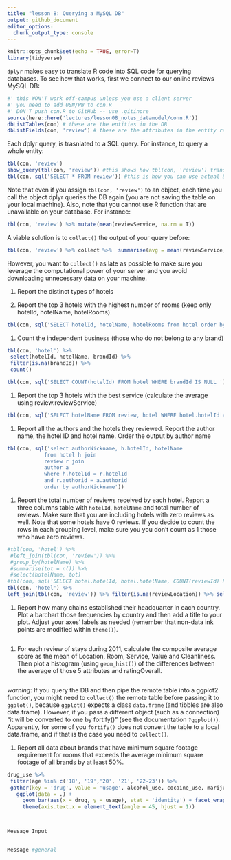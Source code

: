 ```yaml
---
title: "lesson 8: Querying a MySQL DB"
output: github_document
editor_options: 
  chunk_output_type: console
---
```


```r
knitr::opts_chunk$set(echo = TRUE, error=T)
library(tidyverse)
```

`dplyr` makes easy to translate R code into SQL code for querying databases. To see how that works, first we connect to our online reviews MySQL DB:

```r
#' this WON'T work off-campus unless you use a client server
#' you need to add USN/PW to con.R
#' DON'T push con.R to GitHub -- use .gitinore
source(here::here('lectures/lesson08_notes_datamodel/conn.R'))
dbListTables(con) # these are the entities in the DB
dbListFields(con, 'review') # these are the attributes in the entity review
```

Each dplyr query, is trasnlated to a SQL query. For instance, to query a whole entity:

```r
tbl(con, 'review')
show_query(tbl(con, 'review')) #this shows how tbl(con, 'review') translates to SQL
tbl(con, sql('SELECT * FROM review')) #this is how you can use actual SQL
```

Note that even if you assign `tbl(con, 'review')` to an object, each time you call the object dplyr queries the DB again (you are not saving the table on your local machine). Also, note that you cannot use R function that are unavailable on your database. For instance:

```r
tbl(con, 'review') %>% mutate(mean(reviewService, na.rm = T))
```

A viable solution is to `collect()` the output of your query before:

```r
tbl(con, 'review') %>% collect %>%  summarise(avg = mean(reviewService, na.rm = T))
```

However, you want to `collect()` as late as possible to make sure you leverage the computational power of your server and you avoid downloading unnecessary data on your machine.



#. Report the distinct types of hotels

#. Report the top 3 hotels with the highest number of rooms (keep only hotelId, hotelName, hotelRooms)
```r
tbl(con, sql('SELECT hotelId, hotelName, hotelRooms from hotel order by hotelRooms desc limit 3'))
```


#. Count the independent business (those who do not belong to any brand)
```r
tbl(con, 'hotel') %>%
 select(hotelId, hotelName, brandId) %>%
 filter(is.na(brandId)) %>%
 count()

tbl(con, sql('SELECT COUNT(hotelId) FROM hotel WHERE brandId IS NULL '))
```

#. Report the top 3 hotels with the best service (calculate the average using review.reviewService)
```r
tbl(con, sql('SELECT hotelName FROM review, hotel WHERE hotel.hotelId = review.hotelId GROUP BY review.hotelId ORDER BY AVG(reviewService) LIMIT 3'))
```

#. Report all the authors and the hotels they reviewed. Report the author name, the hotel ID and hotel name. Order the output by author name

```r
tbl(con, sql('select authorNickname, h.hotelId, hotelName
            from hotel h join
            review r join
            author a
            where h.hotelId = r.hotelId
            and r.authorid = a.authorid
            order by authorNickname'))
```


#. Report the total number of reviews received by each hotel. Report a three columns table with `hotelId`, `hotelName` and total number of reviews. Make sure that you are including hotels with zero reviews as well. Note that some hotels have 0 reviews. If you decide to count the rows in each grouping level, make sure you you don't count as 1 those who have zero reviews.

```r
#tbl(con, 'hotel') %>%
 #left_join(tbl(con, 'review')) %>%
 #group_by(hotelName) %>%
 #summarise(tot = n()) %>%
 #select(hotelName, tot)
#tbl(con, sql('SELECT hotel.hotelId, hotel.hotelName, COUNT(reviewId) FROM hotel LEFT JOIN review ON #hotel.hotelId = review.hotelId GROUP BY review.hotelId'))
tbl(con, 'hotel') %>%
left_join(tbl(con, 'review')) %>% filter(is.na(reviewLocation)) %>% select(hotelId, hotelName, reviewLocation)
```


#. Report how many chains established their headquarter in each country. Plot a barchart those frequencies by country and then add a title to your plot. Adjust your axes' labels as needed (remember that non-data ink points are modified within `theme()`).

```r

```


#. For each review of stays during 2011, calculate the composite average score as the mean of Location, Room, Service, Value and Cleanliness. Then plot a histogram (using `geom_hist()`) of the differences between the average of those 5 attributes and ratingOverall.

```r

```

*warning*: If you query the DB and then pipe the remote table into a ggplot2 function, you might need to `collect()` the remote table before passing it to `ggplot()`, because `ggplot()` expects a class `data.frame` (and tibbles are also data.frame). However, if you pass a different object (such as a connection) "it will be converted to one by fortify()" (see the documentation `?ggplot()`). 
Apparently, for some of you `fortify()` does not convert the table to a local data.frame, and if that is the case you need to `collect()`.


#. Report all data about brands that have minimum square footage requirement for rooms that exceeds the average minimum square footage of all brands by at least 50%.

```r
drug_use %>%
 filter(age %in% c('18', '19','20', '21', '22-23')) %>%
 gather(key = 'drug', value = 'usage', alcohol_use, cocaine_use, marijuana_use) %>%
   ggplot(data = .) +
     geom_bar(aes(x = drug, y = usage), stat = 'identity') + facet_wrap(~age) +
     theme(axis.text.x = element_text(angle = 45, hjust = 1))



Message Input


Message #general
```




